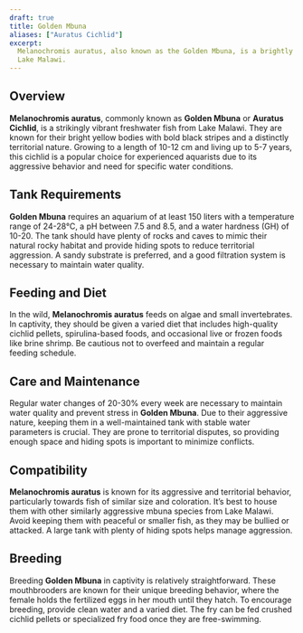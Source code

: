 ```yaml
---
draft: true
title: Golden Mbuna
aliases: ["Auratus Cichlid"]
excerpt:
  Melanochromis auratus, also known as the Golden Mbuna, is a brightly colored and territorial cichlid species native to
  Lake Malawi.
---
```


## Overview

**Melanochromis auratus**, commonly known as **Golden Mbuna** or **Auratus Cichlid**, is a strikingly vibrant freshwater
fish from Lake Malawi. They are known for their bright yellow bodies with bold black stripes and a distinctly
territorial nature. Growing to a length of 10-12 cm and living up to 5-7 years, this cichlid is a popular choice for
experienced aquarists due to its aggressive behavior and need for specific water conditions.

## Tank Requirements

**Golden Mbuna** requires an aquarium of at least 150 liters with a temperature range of 24-28°C, a pH between 7.5 and
8.5, and a water hardness (GH) of 10-20. The tank should have plenty of rocks and caves to mimic their natural rocky
habitat and provide hiding spots to reduce territorial aggression. A sandy substrate is preferred, and a good filtration
system is necessary to maintain water quality.

## Feeding and Diet

In the wild, **Melanochromis auratus** feeds on algae and small invertebrates. In captivity, they should be given a
varied diet that includes high-quality cichlid pellets, spirulina-based foods, and occasional live or frozen foods like
brine shrimp. Be cautious not to overfeed and maintain a regular feeding schedule.

## Care and Maintenance

Regular water changes of 20-30% every week are necessary to maintain water quality and prevent stress in **Golden
Mbuna**. Due to their aggressive nature, keeping them in a well-maintained tank with stable water parameters is crucial.
They are prone to territorial disputes, so providing enough space and hiding spots is important to minimize conflicts.

## Compatibility

**Melanochromis auratus** is known for its aggressive and territorial behavior, particularly towards fish of similar
size and coloration. It’s best to house them with other similarly aggressive mbuna species from Lake Malawi. Avoid
keeping them with peaceful or smaller fish, as they may be bullied or attacked. A large tank with plenty of hiding spots
helps manage aggression.

## Breeding

Breeding **Golden Mbuna** in captivity is relatively straightforward. These mouthbrooders are known for their unique
breeding behavior, where the female holds the fertilized eggs in her mouth until they hatch. To encourage breeding,
provide clean water and a varied diet. The fry can be fed crushed cichlid pellets or specialized fry food once they are
free-swimming.
